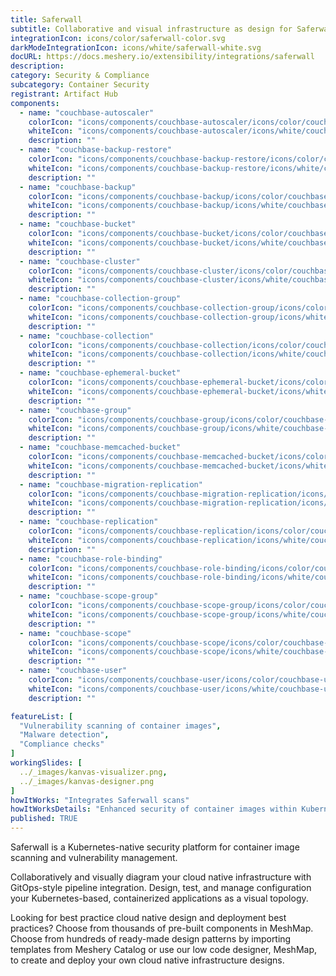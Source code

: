 ---
title: Saferwall
subtitle: Collaborative and visual infrastructure as design for Saferwall
integrationIcon: icons/color/saferwall-color.svg
darkModeIntegrationIcon: icons/white/saferwall-white.svg
docURL: https://docs.meshery.io/extensibility/integrations/saferwall
description: 
category: Security & Compliance
subcategory: Container Security
registrant: Artifact Hub
components:
  - name: "couchbase-autoscaler"
    colorIcon: "icons/components/couchbase-autoscaler/icons/color/couchbase-autoscaler-color.svg"
    whiteIcon: "icons/components/couchbase-autoscaler/icons/white/couchbase-autoscaler-white.svg"
    description: ""
  - name: "couchbase-backup-restore"
    colorIcon: "icons/components/couchbase-backup-restore/icons/color/couchbase-backup-restore-color.svg"
    whiteIcon: "icons/components/couchbase-backup-restore/icons/white/couchbase-backup-restore-white.svg"
    description: ""
  - name: "couchbase-backup"
    colorIcon: "icons/components/couchbase-backup/icons/color/couchbase-backup-color.svg"
    whiteIcon: "icons/components/couchbase-backup/icons/white/couchbase-backup-white.svg"
    description: ""
  - name: "couchbase-bucket"
    colorIcon: "icons/components/couchbase-bucket/icons/color/couchbase-bucket-color.svg"
    whiteIcon: "icons/components/couchbase-bucket/icons/white/couchbase-bucket-white.svg"
    description: ""
  - name: "couchbase-cluster"
    colorIcon: "icons/components/couchbase-cluster/icons/color/couchbase-cluster-color.svg"
    whiteIcon: "icons/components/couchbase-cluster/icons/white/couchbase-cluster-white.svg"
    description: ""
  - name: "couchbase-collection-group"
    colorIcon: "icons/components/couchbase-collection-group/icons/color/couchbase-collection-group-color.svg"
    whiteIcon: "icons/components/couchbase-collection-group/icons/white/couchbase-collection-group-white.svg"
    description: ""
  - name: "couchbase-collection"
    colorIcon: "icons/components/couchbase-collection/icons/color/couchbase-collection-color.svg"
    whiteIcon: "icons/components/couchbase-collection/icons/white/couchbase-collection-white.svg"
    description: ""
  - name: "couchbase-ephemeral-bucket"
    colorIcon: "icons/components/couchbase-ephemeral-bucket/icons/color/couchbase-ephemeral-bucket-color.svg"
    whiteIcon: "icons/components/couchbase-ephemeral-bucket/icons/white/couchbase-ephemeral-bucket-white.svg"
    description: ""
  - name: "couchbase-group"
    colorIcon: "icons/components/couchbase-group/icons/color/couchbase-group-color.svg"
    whiteIcon: "icons/components/couchbase-group/icons/white/couchbase-group-white.svg"
    description: ""
  - name: "couchbase-memcached-bucket"
    colorIcon: "icons/components/couchbase-memcached-bucket/icons/color/couchbase-memcached-bucket-color.svg"
    whiteIcon: "icons/components/couchbase-memcached-bucket/icons/white/couchbase-memcached-bucket-white.svg"
    description: ""
  - name: "couchbase-migration-replication"
    colorIcon: "icons/components/couchbase-migration-replication/icons/color/couchbase-migration-replication-color.svg"
    whiteIcon: "icons/components/couchbase-migration-replication/icons/white/couchbase-migration-replication-white.svg"
    description: ""
  - name: "couchbase-replication"
    colorIcon: "icons/components/couchbase-replication/icons/color/couchbase-replication-color.svg"
    whiteIcon: "icons/components/couchbase-replication/icons/white/couchbase-replication-white.svg"
    description: ""
  - name: "couchbase-role-binding"
    colorIcon: "icons/components/couchbase-role-binding/icons/color/couchbase-role-binding-color.svg"
    whiteIcon: "icons/components/couchbase-role-binding/icons/white/couchbase-role-binding-white.svg"
    description: ""
  - name: "couchbase-scope-group"
    colorIcon: "icons/components/couchbase-scope-group/icons/color/couchbase-scope-group-color.svg"
    whiteIcon: "icons/components/couchbase-scope-group/icons/white/couchbase-scope-group-white.svg"
    description: ""
  - name: "couchbase-scope"
    colorIcon: "icons/components/couchbase-scope/icons/color/couchbase-scope-color.svg"
    whiteIcon: "icons/components/couchbase-scope/icons/white/couchbase-scope-white.svg"
    description: ""
  - name: "couchbase-user"
    colorIcon: "icons/components/couchbase-user/icons/color/couchbase-user-color.svg"
    whiteIcon: "icons/components/couchbase-user/icons/white/couchbase-user-white.svg"
    description: ""

featureList: [
  "Vulnerability scanning of container images",
  "Malware detection",
  "Compliance checks"
]
workingSlides: [
  ../_images/kanvas-visualizer.png,
  ../_images/kanvas-designer.png
]
howItWorks: "Integrates Saferwall scans"
howItWorksDetails: "Enhanced security of container images within Kubernetes"
published: TRUE
---
<p>
Saferwall is a Kubernetes-native security platform for container image scanning and vulnerability management.
</p>
<p>
    Collaboratively and visually diagram your cloud native infrastructure with GitOps-style pipeline integration. Design, test, and manage configuration your Kubernetes-based, containerized applications as a visual topology.
</p>
<p>
    Looking for best practice cloud native design and deployment best practices? Choose from thousands of pre-built components in MeshMap. Choose from hundreds of ready-made design patterns by importing templates from Meshery Catalog or use our low code designer, MeshMap, to create and deploy your own cloud native infrastructure designs.
</p>
